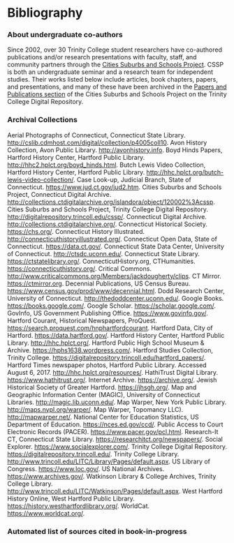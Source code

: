# Bibliography

### About undergraduate co-authors {-}
Since 2002, over 30 Trinity College student researchers have co-authored publications and/or research presentations with faculty, staff, and community partners through the [Cities Suburbs and Schools Project](http://commons.trincoll.edu/cssp/). CSSP is both an undergraduate seminar and a research team for independent studies. Their works listed below include articles, book chapters, papers, and presentations, and many of these have been archived in the [Papers and Publications section](http://digitalrepository.trincoll.edu/cssp_papers/) of the Cities Suburbs and Schools Project on the Trinity College Digital Repository.

<!-- REMINDER - save in Zotero as web pages, title and URL, no accessed dates, export biblio with Chicago angle brackets, and find/replace to swap "." for "." -->
### Archival Collections {-}
Aerial Photographs of Connecticut, Connecticut State Library. <http://cslib.cdmhost.com/digital/collection/p4005coll10>.
Avon History Collection, Avon Public Library. <http://avonhistory.info>.
Boyd Hinds Papers, Hartford History Center, Hartford Public Library. <http://hhc2.hplct.org/boyd_hinds.html>.
Butch Lewis Video Collection, Hartford History Center, Hartford Public Library. <http://hhc.hplct.org/butch-lewis-video-collection/>.
Case Look-up, Judicial Branch, State of Connecticut. <https://www.jud.ct.gov/jud2.htm>.
Cities Suburbs and Schools Project, Connecticut Digital Archive. <http://collections.ctdigitalarchive.org/islandora/object/120002%3Acssp>.
Cities Suburbs and Schools Project, Trinity College Digital Repository. <http://digitalrepository.trincoll.edu/cssp/>.
Connecticut Digital Archive. <http://collections.ctdigitalarchive.org/>.
Connecticut Historical Society. <https://chs.org/>.
Connecticut History Illustrated. <http://connecticuthistoryillustrated.org/>.
Connecticut Open Data, State of Connecticut. <https://data.ct.gov/>.
Connecticut State Data Center, University of Connecticut. <http://ctsdc.uconn.edu/>.
Connecticut State Library. <https://ctstatelibrary.org/>.
ConnecticutHistory.org, CTHumanities. <https://connecticuthistory.org/>.
Critical Commons. <http://www.criticalcommons.org/Members/jackdougherty/clips>.
CT Mirror. <https://ctmirror.org>.
Decennial Publications, US Census Bureau. <https://www.census.gov/prod/www/decennial.html>.
Dodd Research Center, University of Connecticut. <http://thedoddcenter.uconn.edu/>.
Google Books. <https://books.google.com/>.
Google Scholar. <https://scholar.google.com/>.
GovInfo, US Government Publishing Office. <https://www.govinfo.gov/>.
Hartford Courant, Historical Newspapers, ProQuest. <https://search.proquest.com/hnphartfordcourant>.
Hartford Data, City of Hartford. <https://data.hartford.gov/>.
Hartford History Center, Hartford Public Library. <http://hhc.hplct.org/>.
Hartford Public High School Museum & Archive. <https://hphs1638.wordpress.com/>.
Hartford Studies Collection, Trinity College. <https://digitalrepository.trincoll.edu/hartford_papers/>.
Hartford Times newspaper photos, Hartford Public Library. Accessed August 6, 2017. <http://hhc.hplct.org/resources/>.
HathiTrust Digital Library. <https://www.hathitrust.org/>.
Internet Archive. <https://archive.org/>.
Jewish Historical Society of Greater Hartford. <https://jhsgh.org/>.
Map and Geographic Information Center (MAGIC), University of Connecticut Libraries. <http://magic.lib.uconn.edu/>.
Map Warper, New York Public Library. <http://maps.nypl.org/warper/>.
Map Warper, Topomancy LLC). <http://mapwarper.net/>.
National Center for Education Statistics, US Department of Education. <https://nces.ed.gov/ccd/>.
Public Access to Court Electronic Records (PACER). <https://www.pacer.gov/pcl.html>.
Research-It CT, Connecticut State Library. <https://researchitct.org/newspapers/>.
Social Explorer. <https://www.socialexplorer.com/>.
Trinity College Digital Repository. <https://digitalrepository.trincoll.edu/>.
Trinity College Library. <http://www.trincoll.edu/LITC/Library/Pages/default.aspx>.
US Library of Congress. <https://www.loc.gov/>.
US National Archives. <https://www.archives.gov/>.
Watkinson Library & College Archives, Trinity College Library. <http://www.trincoll.edu/LITC/Watkinson/Pages/default.aspx>.
West Hartford History Online, West Hartford Public Library. <https://history.westhartfordlibrary.org/>.
WorldCat. <https://www.worldcat.org/>.

### Automated list of sources cited in book-in-progress {-}
